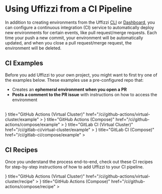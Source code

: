 
# Using Uffizzi from a CI Pipeline

In addition to creating environments from the Uffizzi [CLI](/usage/cli) or [Dashboard](/usage/dashboard), you can configure a continuous integration (CI) service to automatically deploy new environments for certain events, like pull request/merge requests. Each time your push a new commit, your environment will be automatically updated, and when you close a pull request/merge request, the environment will be deleted.

## CI Examples

Before you add Uffizzi to your own project, you might want to first try one of the examples below. These examples use a pre-configured repo that:  
- Creates an **ephemeral environment when you open a PR**  
- **Posts a comment to the PR issue** with instructions on how to access the environment

<br />
<Cards num={2}>
  <Cards.Card
    arrow
    icon={<Github size={24} />}
    title="GitHub Actions (Virtual Cluster)"
    href="/ci/github-actions/virtual-cluster/example"
  >
  </Cards.Card>
  <Cards.Card
    arrow
    icon={<Github size={24} />}
    title="GitHub Actions (Compose)"
    href="/ci/github-actions/compose/example"
  >
  </Cards.Card>
  <Cards.Card
    arrow
    icon={<Gitlab size={24} />}
    title="GitLab CI (Virtual Cluster)"
    href="/ci/gitlab-ci/virtual-cluster/example"
  >
  </Cards.Card>
  <Cards.Card
    arrow
    icon={<Gitlab size={24} />}
    title="GitLab CI (Compose)"
    href="/ci/gitlab-ci/compose/example"
  >
  </Cards.Card>
</Cards>

## CI Recipes

Once you understand the process end-to-end, check out these CI recipes for step-by-step instructions of how to add Uffizzi to your CI pipeline.

<Cards num={2}>
  <Cards.Card
    arrow
    icon={<Github size={24} />}
    title="GitHub Actions (Virtual Cluster)"
    href="/ci/github-actions/virtual-cluster/recipe"
  >
  </Cards.Card>
  <Cards.Card
    arrow
    icon={<Github size={24} />}
    title="GitHub Actions (Compose)"
    href="/ci/github-actions/compose/recipe"
  >
  </Cards.Card>
</Cards>
